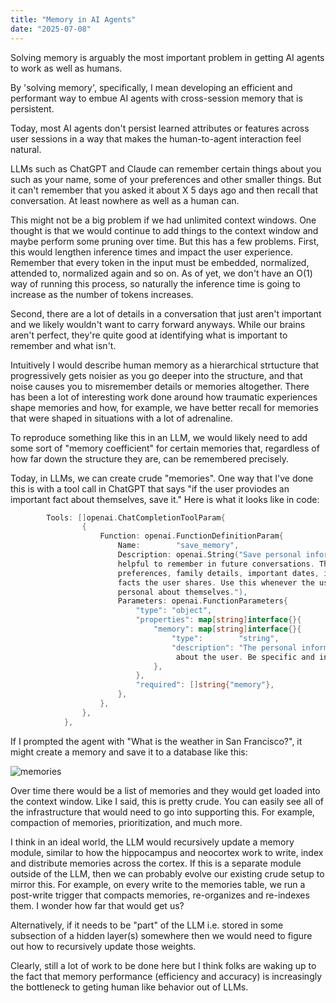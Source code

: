 ```yaml
---
title: "Memory in AI Agents"
date: "2025-07-08"
---
```


Solving memory is arguably the most important problem in getting AI agents to work as well as humans.

By 'solving memory', specifically, I mean developing an efficient and performant way to embue AI agents with cross-session memory that is persistent.

Today, most AI agents don't persist learned attributes or features across user sessions in a way that makes the human-to-agent interaction feel natural.

LLMs such as ChatGPT and Claude can remember certain things about you such as your name, some of your preferences and other smaller things. But it can't remember that you asked it about X 5 days ago and then recall that conversation. At least nowhere as well as a human can.

This might not be a big problem if we had unlimited context windows. One thought is that we would continue to add things to the context window and maybe perform some pruning over time. But this has a few problems. First, this would lengthen inference times and impact the user experience. Remember that every token in the input must be embedded, normalized, attended to, normalized again and so on. As of yet, we don't have an O(1) way of running this process, so naturally the inference time is going to increase as the number of tokens increases.

Second, there are a lot of details in a conversation that just aren't important and we likely wouldn't want to carry forward anyways. While our brains aren't perfect, they're quite good at identifying what is important to remember and what isn't.

Intuitively I would describe human memory as a hierarchical strtucture that progressively gets noisier as you go deeper into the structure, and that noise causes you to misremember details or memories altogether. There has been a lot of interesting work done around how traumatic experiences shape memories and how, for example, we have better recall for memories that were shaped in situations with a lot of adrenaline.

To reproduce something like this in an LLM, we would likely need to add some sort of "memory coefficient" for certain memories that, regardless of how far down the structure they are, can be remembered precisely.

Today, in LLMs, we can create crude "memories". One way that I've done this is with a tool call in ChatGPT that says "if the user proviodes an important fact about themselves, save it." Here is what it looks like in code:

```go
		Tools: []openai.ChatCompletionToolParam{
				{
					Function: openai.FunctionDefinitionParam{
						Name:        "save_memory",
						Description: openai.String("Save personal information about the user that would be
                        helpful to remember in future conversations. This includes: location/address,
                        preferences, family details, important dates, interests, or any personal
                        facts the user shares. Use this whenever the user mentions something
                        personal about themselves."),
						Parameters: openai.FunctionParameters{
							"type": "object",
							"properties": map[string]interface{}{
								"memory": map[string]interface{}{
									"type":        "string",
									"description": "The personal information to remember
                                     about the user. Be specific and include context.",
								},
							},
							"required": []string{"memory"},
						},
					},
				},
			},

```

If I prompted the agent with "What is the weather in San Francisco?", it might create a memory and save it to a database like this:

![memories](/memories.png)

Over time there would be a list of memories and they would get loaded into the context window. Like I said, this is pretty crude. You can easily see all of the infrastructure that would need to go into supporting this. For example, compaction of memories, prioritization, and much more.

I think in an ideal world, the LLM would recursively update a memory module, similar to how the hippocampus and neocortex work to write, index and distribute memories across the cortex. If this is a separate module outside of the LLM, then we can probably evolve our existing crude setup to mirror this. For example, on every write to the memories table, we run a post-write trigger that compacts memories, re-organizes and re-indexes them. I wonder how far that would get us?

Alternatively, if it needs to be "part" of the LLM i.e. stored in some subsection of a hidden layer(s) somewhere then we would need to figure out how to recursively update those weights.

Clearly, still a lot of work to be done here but I think folks are waking up to the fact that memory performance (efficiency and accuracy) is increasingly the bottleneck to geting human like behavior out of LLMs.
